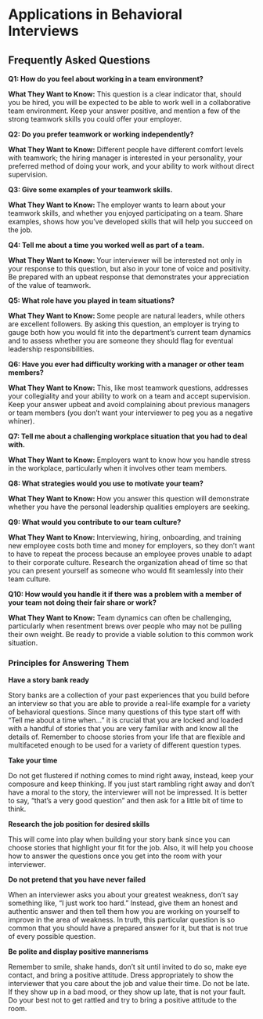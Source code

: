 # Applications in Behavioral Interviews {#interview}

## Frequently Asked Questions 

**Q1: How do you feel about working in a team environment?**

**What They Want to Know:**
This question is a clear indicator that, should you be hired, you will be expected to be able to work well in a collaborative team environment. Keep your answer positive, and mention a few of the strong teamwork skills you could offer your employer.

**Q2: Do you prefer teamwork or working independently?**

**What They Want to Know:**
Different people have different comfort levels with teamwork; the hiring manager is interested in your personality, your preferred method of doing your work, and your ability to work without direct supervision. 

**Q3: Give some examples of your teamwork skills.**

**What They Want to Know: **
The employer wants to learn about your teamwork skills, and whether you enjoyed participating on a team. Share examples, shows how you've developed skills that will help you succeed on the job.

**Q4: Tell me about a time you worked well as part of a team.**

**What They Want to Know: **
Your interviewer will be interested not only in your response to this question, but also in your tone of voice and positivity. Be prepared with an upbeat response that demonstrates your appreciation of the value of teamwork.

**Q5: What role have you played in team situations?**

**What They Want to Know: **
Some people are natural leaders, while others are excellent followers. By asking this question, an employer is trying to gauge both how you would fit into the department’s current team dynamics and to assess whether you are someone they should flag for eventual leadership responsibilities.

**Q6: Have you ever had difficulty working with a manager or other team members?**

**What They Want to Know:**
This, like most teamwork questions, addresses your collegiality and your ability to work on a team and accept supervision. Keep your answer upbeat and avoid complaining about previous managers or team members (you don’t want your interviewer to peg you as a negative whiner).

**Q7: Tell me about a challenging workplace situation that you had to deal with.**

**What They Want to Know:**
Employers want to know how you handle stress in the workplace, particularly when it involves other team members.

**Q8: What strategies would you use to motivate your team?**

**What They Want to Know: **
How you answer this question will demonstrate whether you have the personal leadership qualities employers are seeking.

**Q9: What would you contribute to our team culture?**

**What They Want to Know: **
Interviewing, hiring, onboarding, and training new employee costs both time and money for employers, so they don’t want to have to repeat the process because an employee proves unable to adapt to their corporate culture. Research the organization ahead of time so that you can present yourself as someone who would fit seamlessly into their team culture.

**Q10: How would you handle it if there was a problem with a member of your team not doing their fair share or work?**

**What They Want to Know:**
Team dynamics can often be challenging, particularly when resentment brews over people who may not be pulling their own weight. Be ready to provide a viable solution to this common work situation.

### Principles for Answering Them

**Have a story bank ready**

Story banks are a collection of your past experiences that you build before an interview so that you are able to provide a real-life example for a variety of behavioral questions. Since many questions of this type start off with “Tell me about a time when…” it is crucial that you are locked and loaded with a handful of stories that you are very familiar with and know all the details of. Remember to choose stories from your life that are flexible and multifaceted enough to be used for a variety of different question types.

**Take your time**

Do not get flustered if nothing comes to mind right away, instead, keep your composure and keep thinking. If you just start rambling right away and don’t have a moral to the story, the interviewer will not be impressed. It is better to say, “that’s a very good question” and then ask for a little bit of time to think.

**Research the job position for desired skills**

This will come into play when building your story bank since you can choose stories that highlight your fit for the job. Also, it will help you choose how to answer the questions once you get into the room with your interviewer.

**Do not pretend that you have never failed**

When an interviewer asks you about your greatest weakness, don’t say something like, “I just work too hard.” Instead, give them an honest and authentic answer and then tell them how you are working on yourself to improve in the area of weakness. In truth, this particular question is so common that you should have a prepared answer for it, but that is not true of every possible question.

**Be polite and display positive mannerisms**

Remember to smile, shake hands, don’t sit until invited to do so, make eye contact, and bring a positive attitude. Dress appropriately to show the interviewer that you care about the job and value their time. Do not be late. If they show up in a bad mood, or they show up late, that is not your fault. Do your best not to get rattled and try to bring a positive attitude to the room. 




